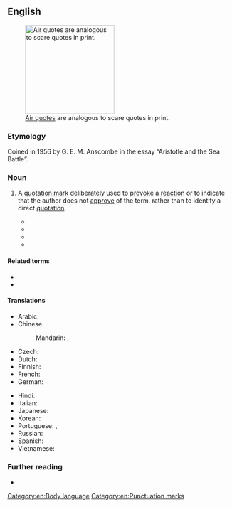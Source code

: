 ==English==
{{was wotd|2011|July|5}}
[[File:AirQuotes.jpg|thumb|200px|upright|[[air quotes|Air quotes]] are analogous to scare quotes in print.]]

===Etymology===
Coined in 1956 by G. E. M. Anscombe in the essay “Aristotle and the Sea Battle”.

{{etystub|lang=en}}

===Noun===
{{en-noun}}

# {{lb|en|chiefly|in the plural}} A [[quotation mark]] deliberately used to [[provoke]] a [[reaction]] or to indicate that the author does not [[approve]] of the term, rather than to identify a direct [[quotation]]. {{defdate|from 1956}}
#: {{syn|en|shudder quote|sneer quotes}}
#* {{quote-journal|title=The Retreat From Inquiry and Knowledge in Special Education.|journal=Journal of Special Education|date=Jan 1, 2001|passage=One other important figure in postmodern thought is Richard Rorty, who might be characterized as master of the '''scare quote'''}}
#* {{quote-book|title=What's Wrong with Contemporary Art?|author=P Timms|year=2004|passage=He is inordinately fond of the '''scare quote''', a sign that he is not really sure of what he's talking about.}}
#* {{quote-journal|title=Where Hairsplitting Can Become High Drama|work=New York Sun|date=Sep 6, 2006|passage=An incidental pleasure is his witty mastery of the '''scare quote''' and the square bracket.}}
#* {{quote-journal|title=Friendship and the grounds of reasons|author=D Jeske|year=2008|journal=papyrus.bib.umontreal.ca|passage=I put the relevant pronouns in '''scare quote''' because Bundy’s interviewers succeeded in getting Bundy to talk about his crimes only by allowing him to describe them in the third person}}

====Related terms====
* {{l|en|air quote}}
* {{l|en|quote unquote}}

====Translations====
{{trans-top|quotation mark used to provoke reaction}}
* Arabic: {{t-needed|ar}}
* Chinese:
*: Mandarin: {{qualifier|no equivalent exists; translation given for "quotation marks"}} {{t+|cmn|引號}}, {{t+|cmn|引号|tr=yǐnhào}}
* Czech: {{t-needed|cs}}
* Dutch: {{t-needed|nl}}
* Finnish: {{t|fi|[[ironinen]] [[lainausmerkki]]}}
* French: {{t|fr|[[guillemet]] [[ironique]]|m}}
* German: {{t|de|[[ironisch]]es [[Anführungszeichen]]|n}}
{{trans-mid}}
* Hindi: {{t-needed|hi}}
* Italian: {{t-needed|it}}
* Japanese: {{t-needed|ja}}
* Korean: {{t-needed|ko}}
* Portuguese: {{t|pt|aspas irónicas|f-p}} {{qualifier|Portugal}}, {{t|pt|aspas irônicas|f-p}} {{qualifier|Brazil}}
* Russian: {{t-needed|ru}}
* Spanish: {{t|es|cita de miedo|f}}
* Vietnamese: {{t-needed|vi}}
{{trans-bottom}}

===Further reading===
* {{pedia|Scare quotes}}

[[Category:en:Body language]]
[[Category:en:Punctuation marks]]